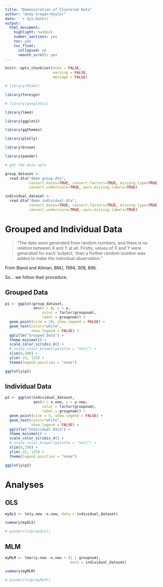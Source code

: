 ```yaml
---
title: "Demonstration of Clustered Data"
author: "Andy Grogan-Kaylor"
date: '`r Sys.Date()`'
output: 
  html_document: 
    highlight: haddock
    number_sections: yes
    toc: yes
    toc_float:
      collapsed: no
      smooth_scroll: yes
---
```


```r

knitr::opts_chunk$set(echo = FALSE,
                      warning = FALSE,
                      message = FALSE)

```

```r

# library(Rcmdr)

library(foreign)

# library(googleVis)

library(lme4)

library(ggplot2)

library(ggthemes)

library(plotly)

library(broom)

library(pander)

```

```r

# get the data sets

group_dataset <- 
  read.dta("demo group.dta", 
           convert.dates=TRUE, convert.factors=TRUE, missing.type=TRUE, 
           convert.underscore=TRUE, warn.missing.labels=TRUE)

individual_dataset <- 
  read.dta("demo individual.dta", 
           convert.dates=TRUE, convert.factors=TRUE, missing.type=TRUE, 
           convert.underscore=TRUE, warn.missing.labels=TRUE)


```

# Grouped and Individual Data

> “The data were generated from random numbers, and there is no relation between X and Y at all.  Firstly, values of X and Y were generated for each ‘subject,’ then a further random number was added to make the individual observation.”

From Bland and Altman, *BMJ*, 1994, 308, 896.

So... we follow their procedure.


## Grouped Data

```r

p1 <- ggplot(group_dataset,
             aes(x = x, y = y, 
                 color = factor(groupnum),
                 label = groupnum)) +
  geom_point(size = 10, show.legend = FALSE) + 
  geom_text(color="white",
            show.legend = FALSE) +
  ggtitle("Grouped Data") +
  theme_minimal() +
  scale_color_viridis_d() +
  # scale_color_brewer(palette = "Set1") +
  xlim(0,100) +
  ylim(-25, 125) +
  theme(legend.position = "none")

ggplotly(p1)

```

## Individual Data

```r

p2 <- ggplot(individual_dataset, 
             aes(x = x.new, y = y.new,
                 color = factor(groupnum),
                 label = groupnum)) +
  geom_point(size = 5, show.legend = FALSE) + 
  geom_text(color="white", 
            show.legend = FALSE) +
  ggtitle("Individual Data") +
  theme_minimal() +
  scale_color_viridis_d() +
  # scale_color_brewer(palette = "Set1") +
  xlim(0,100) +
  ylim(-25, 125) +
  theme(legend.position = "none")

ggplotly(p2)

```

# Analyses

## OLS

```r

myOLS <- lm(y.new ~x.new, data = individual_dataset)

summary(myOLS)

# pander(tidy(myOLS))

```

## MLM

```r

myMLM <- lmer(y.new ~x.new + (1 | groupnum), 
                              data = individual_dataset)

summary(myMLM)

# pander(tidy(myMLM))

```
